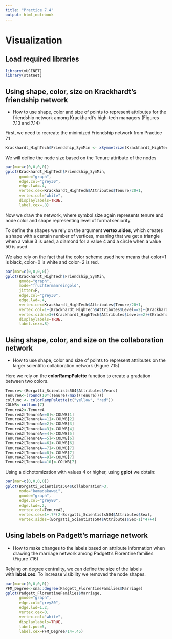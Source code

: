 ```yaml
---
title: "Practice 7.4"
output: html_notebook
---
```


# Visualization

## Load required libraries

```r
library(xUCINET)
library(statnet)
```

## Using shape, color, size on Krackhardt's friendship network

-   How to use shape, color and size of points to represent attributes for the friendship network among Krackhardt’s high-tech managers (Figures 7.13 and 7.14)

First, we need to recreate the minimized Friendship network from Practice 7.1

```r
Krackhardt_HighTech$Friendship_SymMin <- xSymmetrize(Krackhardt_HighTech$Friendship, Type="Min")
```

We will define the node size based on the Tenure attribute of the nodes

```r
par(mar=c(0,0,0,0))
gplot(Krackhardt_HighTech$Friendship_SymMin, 
      gmode="graph",
      edge.col="grey30",
      edge.lwd=.4,
      vertex.cex=Krackhardt_HighTech$Attributes$Tenure/20+1,
      vertex.col="white",
      displaylabels=TRUE,
      label.cex=.8)
```

Now we draw the network, where symbol size again represents tenure and node color and shape representing level of formal seniority.

To define the shapes we rely on the argument **vertex.sides**, which creates a shape with a certain number of vertices, meaning that we get a triangle when a value 3 is used, a diamond for a value 4 and a circle when a value 50 is used.

We also rely on the fact that the color scheme used here means that color=1 is black, color=0 is white and color=2 is red.

```r
par(mar=c(0,0,0,0))
gplot(Krackhardt_HighTech$Friendship_SymMin, 
      gmode="graph",
      mode="fruchtermanreingold",
      jitter=F,
      edge.col="grey30",
      edge.lwd=.4,
      vertex.cex=Krackhardt_HighTech$Attributes$Tenure/20+1,
      vertex.col=1+(Krackhardt_HighTech$Attributes$Level==2)+(Krackhardt_HighTech$Attributes$Level==3)*-1,
      vertex.sides=3+(Krackhardt_HighTech$Attributes$Level==2)+(Krackhardt_HighTech$Attributes$Level==3)*50,
      displaylabels=TRUE,
      label.cex=.8)
```

## Using shape, color, and size on the collaboration network

-   How to use shape, color and size of points to represent attributes on the larger scientific collaboration network (Figure 7.15)

Here we rely on the **colorRampPalette** function to create a gradation between two colors.

```r
Tenure<-(Borgatti_Scientists504$Attributes$Years)
TenureA<-(round(10*(Tenure)/max((Tenure))))
colfunc <- colorRampPalette(c("yellow", "red"))
COLWB<-colfunc(7)
TenureA2<-TenureA
TenureA2[TenureA==0]<-COLWB[1]
TenureA2[TenureA==1]<-COLWB[2]
TenureA2[TenureA==2]<-COLWB[3]
TenureA2[TenureA==3]<-COLWB[4]
TenureA2[TenureA==4]<-COLWB[5]
TenureA2[TenureA==5]<-COLWB[6]
TenureA2[TenureA==6]<-COLWB[6]
TenureA2[TenureA==7]<-COLWB[7]
TenureA2[TenureA==8]<-COLWB[7]
TenureA2[TenureA==9]<-COLWB[7]
TenureA2[TenureA==10]<-COLWB[7]
```

Using a dichotomization with values 4 or higher, using **gplot** we obtain:

```r
par(mar=c(0,0,0,0))
gplot(Borgatti_Scientists504$Collaboration>3,
      mode="kamadakawai",
      gmode="graph",
      edge.col="grey80",
      edge.lwd=.2, 
      vertex.col=TenureA2,
      vertex.cex=1+.7*(2-Borgatti_Scientists504$Attributes$Sex), 
      vertex.sides=(Borgatti_Scientists504$Attributes$Sex-1)*47+4)
```

## Using labels on Padgett's marriage network

-   How to make changes to the labels based on attribute information when drawing the marriage network among Padgett’s Florentine families (Figure 7.16)

Relying on degree centrality, we can define the size of the labels with **label.cex**. To increase visibility we removed the node shapes.

```r
par(mar=c(0,0,0,0))
PFM_Degree<-sna::degree(Padgett_FlorentineFamilies$Marriage)
gplot(Padgett_FlorentineFamilies$Marriage, 
      gmode="graph",
      edge.col="grey80",
      edge.lwd=1.2,
      vertex.cex=0,
      vertex.col="white",
      displaylabels=TRUE,
      label.pos=5,
      label.cex=PFM_Degree/14+.45)
```

